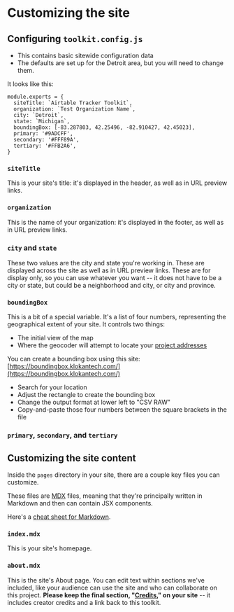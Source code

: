 
# Customizing the site

## Configuring `toolkit.config.js`

- This contains basic sitewide configuration data
- The defaults are set up for the Detroit area, but you will need to change them.

It looks like this:

```
module.exports = {
  siteTitle: `Airtable Tracker Toolkit`,
  organization: `Test Organization Name`,
  city: `Detroit`,
  state: `Michigan`,
  boundingBox: [-83.287803, 42.25496, -82.910427, 42.45023],
  primary: '#9ADCFF',
  secondary: '#FFF89A',
  tertiary: '#FFB2A6',
}
```

### `siteTitle`

This is your site's title: it's displayed in the header, as well as in URL preview links.

### `organization`

This is the name of your organization: it's displayed in the footer, as well as in URL preview links.

### `city` and `state`

These two values are the city and state you're working in. These are displayed across the site as well as in URL preview links. These are for display only, so you can use whatever you want -- it does not have to be a city or state, but could be a neighborhood and city, or city and province.

### `boundingBox`

This is a bit of a special variable. It's a list of four numbers, representing the geographical extent of your site. It controls two things:

- The initial view of the map
- Where the geocoder will attempt to locate your [project addresses](./setting-up-and-using-your-base#project-field-address)

You can create a bounding box using this site: [https://boundingbox.klokantech.com/](https://boundingbox.klokantech.com/)

- Search for your location
- Adjust the rectangle to create the bounding box
- Change the output format at lower left to "CSV RAW"
- Copy-and-paste those four numbers between the square brackets in the file

### `primary`, `secondary`, and `tertiary`

## Customizing the site content

Inside the `pages` directory in your site, there are a couple key files you can customize.

These files are [MDX]() files, meaning that they're principally written in Markdown and then can contain JSX components.

Here's a [cheat sheet for Markdown](https://www.markdownguide.org/basic-syntax/).

### `index.mdx`

This is your site's homepage.

### `about.mdx`

This is the site's About page. You can edit text within sections we've included, like your audience can use the site and who can collaborate on this project. **Please keep the final section, "[Credits](./about#credits)," on your site** -- it includes creator credits and a link back to this toolkit. 
<TableOfContents index={11} />
